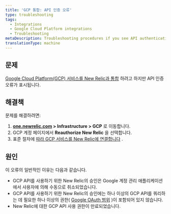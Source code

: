 ```yaml
---
title: 'GCP 통합: API 인증 오류'
type: troubleshooting
tags:
  - Integrations
  - Google Cloud Platform integrations
  - Troubleshooting
metaDescription: Troubleshooting procedures if you see API authentication errors when integrating Google Cloud Platform services with New Relic infrastructure monitoring.
translationType: machine
---
```


## 문제

[Google Cloud Platform(GCP) 서비스를 New Relic과 통합](/docs/introduction-google-cloud-platform-integrations) 하려고 하지만 API 인증 오류가 표시됩니다.

## 해결책

문제를 해결하려면:

1. **[one.newrelic.com](https://one.newrelic.com/all-capabilities) > Infrastructure > GCP** 로 이동합니다.
2. GCP 계정 페이지에서 **Reauthorize New Relic** 을 선택합니다.
3. 표준 절차에 [따라 GCP 서비스를 New Relic에 연결합니다](/docs/infrastructure/google-cloud-platform-integrations/get-started/connect-google-cloud-platform-services-new-relic/#connect) .

## 원인

이 오류의 일반적인 이유는 다음과 같습니다.

* GCP API를 사용하기 위한 New Relic의 승인은 Google 계정 관리 애플리케이션에서 사용자에 의해 수동으로 취소되었습니다.
* GCP API를 사용하기 위한 New Relic의 승인에는 하나 이상의 GCP API를 쿼리하는 데 필요한 하나 이상의 권한( [Google OAuth 범위](https://developers.google.com/identity/protocols/googlescopes) )이 포함되어 있지 않습니다.
* New Relic에 대한 GCP API 사용 권한이 만료되었습니다.